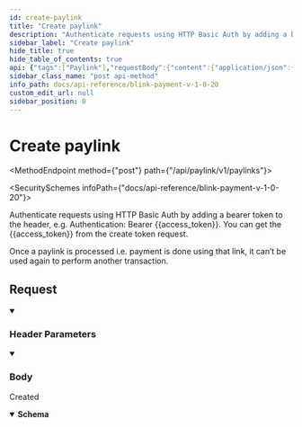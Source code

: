 ```yaml
---
id: create-paylink
title: "Create paylink"
description: "Authenticate requests using HTTP Basic Auth by adding a bearer token to the header, e.g. Authentication: Bearer {{access_token}}. You can get the {{access_token}} from the create token request."
sidebar_label: "Create paylink"
hide_title: true
hide_table_of_contents: true
api: {"tags":["Paylink"],"requestBody":{"content":{"application/json":{"schema":{"type":"object","x-examples":{"Example 1":{"payment_method":["credit-card","open-banking"],"transaction_type":"SALE","full_name":"Test Developer","email":"testdeveloper@gmail.com","mobile_number":"9123908567","transaction_unique":"fyr7894","is_decide_amount":true,"amount":1,"reminder":true,"reminder_interval_count":2,"reminder_interval_frequency":"days","notes":"test note","notification_url":"https://mydomain.com/notification"}},"properties":{"payment_method":{"type":"array","description":"Can be one or more of the following:\n\n- credit-card\n- direct-debit\n- open-banking ","items":{"type":"string"}},"transaction_type":{"type":"string","description":"Can be one of the following:\n\n- SALE\n- PREAUTH\n- VERIFY CARD"},"full_name":{"type":"string","description":"Customer full name.\n"},"email":{"type":"string","description":"Customer email.\n"},"mobile_number":{"type":"string","description":"Customer mobile number.\n"},"transaction_unique":{"type":"string","description":"Unique transaction string.\n"},"is_decide_amount":{"type":"boolean","description":"If customer will decide amount:\n\n- true\n- false "},"amount":{"type":"integer","description":"Transaction amount.\n"},"reminder":{"type":"boolean","description":"If reminder will be sent to customer:\n\n- true\n- false (default value)"},"reminder_interval_count":{"type":"integer","description":"If reminder is true, then need to mention the number of days/weeks\n"},"reminder_interval_frequency":{"type":"string","description":"If reminder is true, then need to mention the interval frequency. It can be one of the following:\n\n- days\n- week"},"notes":{"type":"string","description":"Add any note to describe the Paylink request to the customer.\n"},"notification_url":{"type":"string","description":"POST URL on your domain, where Blink will send status updates when the transaction status is changed e.g. https://mydomain.com/notification."}}},"examples":{"Example 1":{"value":{"payment_method":["credit-card","open-banking"],"transaction_type":"SALE","full_name":"Test Developer","email":"testdeveloper@gmail.com","mobile_number":"9123908567","transaction_unique":"fyr7894","is_decide_amount":true,"amount":1,"reminder":true,"reminder_interval_count":2,"reminder_interval_frequency":"days","notes":"test note","notification_url":"https://mydomain.com/notification"}}}}}},"parameters":[{"name":"Authorization","in":"header","schema":{"type":"string"},"example":"Bearer {{access_token}}","description":"The authentication token"}],"responses":{"201":{"description":"Created","headers":{},"content":{"application/json":{"schema":{"type":"object","properties":{"id":{"type":"integer"},"paylink_url":{"type":"string"},"transaction_unique":{"type":"string"}},"x-examples":{"Example 1":{"id":123,"paylink_url":"https://secure.blinkpayment.co.uk/secondstore/l/5jkigj","transaction_unique":"fyr7894"}}},"example":{"id":281709,"paylink_url":"https://secure.blinkpayment.co.uk/postmandemo/l/peqJESXrQ","transaction_unique":"fyr7898906"}}}}},"description":"Authenticate requests using HTTP Basic Auth by adding a bearer token to the header, e.g. Authentication: Bearer {{access_token}}. You can get the {{access_token}} from the create token request.\n\nOnce a paylink is processed i.e. payment is done using that link, it can’t be used again to perform another transaction.","operationId":"create-paylink","method":"post","path":"/api/paylink/v1/paylinks","servers":[{"url":"https://secure.blinkpayment.co.uk"},{"url":"https://gateway2.blinkpayment.co.uk"}],"jsonRequestBodyExample":{"payment_method":["string"],"transaction_type":"string","full_name":"string","email":"string","mobile_number":"string","transaction_unique":"string","is_decide_amount":true,"amount":0,"reminder":true,"reminder_interval_count":0,"reminder_interval_frequency":"string","notes":"string","notification_url":"string"},"info":{"title":"Blink Payment v1.0.20","description":"Blink Payment API Docs","version":"1.0.0","contact":{"name":"Blink Payment","email":"developers@blinkpayment.co.uk","url":"blinkpayment.co.uk"},"license":{"name":"MIT License","url":"https://opensource.org/licenses/MIT"}},"postman":{"name":"Create paylink","description":{"content":"Authenticate requests using HTTP Basic Auth by adding a bearer token to the header, e.g. Authentication: Bearer {{access_token}}. You can get the {{access_token}} from the create token request.\n\nOnce a paylink is processed i.e. payment is done using that link, it can’t be used again to perform another transaction.","type":"text/plain"},"url":{"path":["api","paylink","v1","paylinks"],"host":["{{baseUrl}}"],"query":[],"variable":[]},"header":[{"key":"Content-Type","value":"application/json"},{"key":"Accept","value":"application/json"}],"method":"POST","body":{"mode":"raw","raw":"\"\"","options":{"raw":{"language":"json"}}}}}
sidebar_class_name: "post api-method"
info_path: docs/api-reference/blink-payment-v-1-0-20
custom_edit_url: null
sidebar_position: 0
---
```



<h1 className={"openapi__heading"}>Create paylink</h1>

<MethodEndpoint method={"post"} path={"/api/paylink/v1/paylinks"}></MethodEndpoint>

<SecuritySchemes infoPath={"docs/api-reference/blink-payment-v-1-0-20"}></SecuritySchemes>



Authenticate requests using HTTP Basic Auth by adding a bearer token to the header, e.g. Authentication: Bearer {{access_token}}. You can get the {{access_token}} from the create token request.

Once a paylink is processed i.e. payment is done using that link, it can’t be used again to perform another transaction.

## Request

<details style={{"marginBottom":"1rem"}} className={"openapi-markdown__details"} data-collapsed={false} open={true}><summary style={{}}><h3 className={"openapi-markdown__details-summary-header-params"}>Header Parameters</h3></summary><div><ul><ParamsItem className={"paramsItem"} param={{"name":"Authorization","in":"header","schema":{"type":"string"},"example":"Bearer {{access_token}}","description":"The authentication token"}}></ParamsItem></ul></div></details><MimeTabs className={"openapi-tabs__mime"}><TabItem label={"application/json"} value={"application/json-schema"}><details style={{}} className={"openapi-markdown__details mime"} data-collapsed={false} open={true}><summary style={{}} className={"openapi-markdown__details-summary-mime"}><h3 className={"openapi-markdown__details-summary-header-body"}>Body</h3></summary><div style={{"textAlign":"left","marginLeft":"1rem"}}></div><ul style={{"marginLeft":"1rem"}}><SchemaItem collapsible={false} name={"payment_method"} required={false} schemaName={"string[]"} qualifierMessage={undefined} schema={{"type":"array","description":"Can be one or more of the following:\n\n- credit-card\n- direct-debit\n- open-banking ","items":{"type":"string"}}}></SchemaItem><SchemaItem collapsible={false} name={"transaction_type"} required={false} schemaName={"string"} qualifierMessage={undefined} schema={{"type":"string","description":"Can be one of the following:\n\n- SALE\n- PREAUTH\n- VERIFY CARD"}}></SchemaItem><SchemaItem collapsible={false} name={"full_name"} required={false} schemaName={"string"} qualifierMessage={undefined} schema={{"type":"string","description":"Customer full name.\n"}}></SchemaItem><SchemaItem collapsible={false} name={"email"} required={false} schemaName={"string"} qualifierMessage={undefined} schema={{"type":"string","description":"Customer email.\n"}}></SchemaItem><SchemaItem collapsible={false} name={"mobile_number"} required={false} schemaName={"string"} qualifierMessage={undefined} schema={{"type":"string","description":"Customer mobile number.\n"}}></SchemaItem><SchemaItem collapsible={false} name={"transaction_unique"} required={false} schemaName={"string"} qualifierMessage={undefined} schema={{"type":"string","description":"Unique transaction string.\n"}}></SchemaItem><SchemaItem collapsible={false} name={"is_decide_amount"} required={false} schemaName={"boolean"} qualifierMessage={undefined} schema={{"type":"boolean","description":"If customer will decide amount:\n\n- true\n- false "}}></SchemaItem><SchemaItem collapsible={false} name={"amount"} required={false} schemaName={"integer"} qualifierMessage={undefined} schema={{"type":"integer","description":"Transaction amount.\n"}}></SchemaItem><SchemaItem collapsible={false} name={"reminder"} required={false} schemaName={"boolean"} qualifierMessage={undefined} schema={{"type":"boolean","description":"If reminder will be sent to customer:\n\n- true\n- false (default value)"}}></SchemaItem><SchemaItem collapsible={false} name={"reminder_interval_count"} required={false} schemaName={"integer"} qualifierMessage={undefined} schema={{"type":"integer","description":"If reminder is true, then need to mention the number of days/weeks\n"}}></SchemaItem><SchemaItem collapsible={false} name={"reminder_interval_frequency"} required={false} schemaName={"string"} qualifierMessage={undefined} schema={{"type":"string","description":"If reminder is true, then need to mention the interval frequency. It can be one of the following:\n\n- days\n- week"}}></SchemaItem><SchemaItem collapsible={false} name={"notes"} required={false} schemaName={"string"} qualifierMessage={undefined} schema={{"type":"string","description":"Add any note to describe the Paylink request to the customer.\n"}}></SchemaItem><SchemaItem collapsible={false} name={"notification_url"} required={false} schemaName={"string"} qualifierMessage={undefined} schema={{"type":"string","description":"POST URL on your domain, where Blink will send status updates when the transaction status is changed e.g. https://mydomain.com/notification."}}></SchemaItem></ul></details></TabItem></MimeTabs><div><div><ApiTabs><TabItem label={"201"} value={"201"}><div>

Created

</div><div><MimeTabs className={"openapi-tabs__mime"} schemaType={"response"}><TabItem label={"application/json"} value={"application/json"}><SchemaTabs className={"openapi-tabs__schema"}><TabItem label={"Schema"} value={"Schema"}><details style={{}} className={"openapi-markdown__details response"} data-collapsed={false} open={true}><summary style={{}} className={"openapi-markdown__details-summary-response"}><strong>Schema</strong></summary><div style={{"textAlign":"left","marginLeft":"1rem"}}></div><ul style={{"marginLeft":"1rem"}}><SchemaItem collapsible={false} name={"id"} required={false} schemaName={"integer"} qualifierMessage={undefined} schema={{"type":"integer"}}></SchemaItem><SchemaItem collapsible={false} name={"paylink_url"} required={false} schemaName={"string"} qualifierMessage={undefined} schema={{"type":"string"}}></SchemaItem><SchemaItem collapsible={false} name={"transaction_unique"} required={false} schemaName={"string"} qualifierMessage={undefined} schema={{"type":"string"}}></SchemaItem></ul></details></TabItem><TabItem label={"Example (from schema)"} value={"Example (from schema)"}><ResponseSamples responseExample={"{\n  \"id\": 0,\n  \"paylink_url\": \"string\",\n  \"transaction_unique\": \"string\"\n}"} language={"json"}></ResponseSamples></TabItem><TabItem label={"Example"} value={"Example"}><ResponseSamples responseExample={"{\n  \"id\": 281709,\n  \"paylink_url\": \"https://secure.blinkpayment.co.uk/postmandemo/l/peqJESXrQ\",\n  \"transaction_unique\": \"fyr7898906\"\n}"} language={"json"}></ResponseSamples></TabItem></SchemaTabs></TabItem></MimeTabs></div></TabItem></ApiTabs></div></div>
      